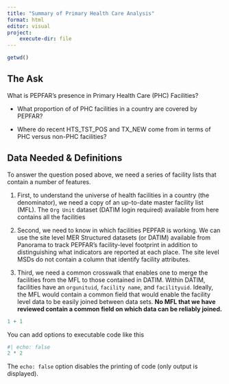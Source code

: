 ```yaml
---
title: "Summary of Primary Health Care Analysis"
format: html
editor: visual
project:
    execute-dir: file
---
```


```r
getwd()
```

## The Ask

What is PEPFAR's presence in Primary Health Care (PHC) Facilities?

-   What proportion of of PHC facilities in a country are covered by PEPFAR?

-   Where do recent HTS_TST_POS and TX_NEW come from in terms of PHC versus non-PHC facilities?

## Data Needed & Definitions

To answer the question posed above, we need a series of facility lists that contain a number of features.

1.  First, to understand the universe of health facilities in a country (the denominator), we need a copy of an up-to-date master facility list (MFL). The `Org Unit` dataset (DATIM login required) available from here contains all the facilities

2.  Second, we need to know in which facilities PEPFAR is working. We can use the site level MER Structured datasets (or DATIM) available from Panorama to track PEPFAR's facility-level footprint in addition to distinguishing what indicators are reported at each place. The site level MSDs do not contain a column that identify facility attributes.

3.  Third, we need a common crosswalk that enables one to merge the facilities from the MFL to those contained in DATIM. Within DATIM, facilities have an `orgunituid`, `facility name`, and `facilityuid`. Ideally, the MFL would contain a common field that would enable the facility level data to be easily joined between data sets. **No MFL that we have reviewed contain a common field on which data can be reliably joined.**

```r
1 + 1
```

You can add options to executable code like this

```r
#| echo: false
2 * 2
```

The `echo: false` option disables the printing of code (only output is displayed).
